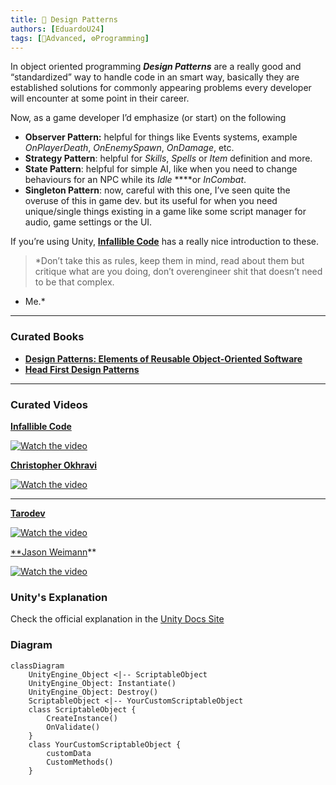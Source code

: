 ```yaml
---
title: 📘 Design Patterns
authors: [EduardoU24]
tags: [📘Advanced, ⚙️Programming]
---
```


In object oriented programming ***Design Patterns*** are a really good and “standardized” way to handle code in an smart way, basically they are established solutions for commonly appearing problems every developer will encounter at some point in their career.

Now, as a game developer I’d emphasize (or start) on the following

- **Observer Pattern:** helpful for things like Events systems, example *OnPlayerDeath*, *OnEnemySpawn*, *OnDamage*, etc.
- **Strategy Pattern**: helpful for *Skills*, *Spells* or *Item* definition and more.
- **State Pattern**: helpful for simple AI, like when you need to change behaviours for an NPC while its *Idle* ****or *InCombat*.
- **Singleton Pattern**: now, careful with this one, I’ve seen quite the overuse of this in game dev. but its useful for when you need unique/single things existing in a game like some script manager for audio, game settings or the UI.

If you’re using Unity, **[Infallible Code](https://www.youtube.com/c/InfallibleCode)** has a really nice introduction to these.

> *Don’t take this as rules, keep them in mind, read about them but critique what are you doing, don’t overengineer shit that doesn’t need to be that complex.
- Me.*
> 

---

### Curated Books

- **[Design Patterns: Elements of Reusable Object-Oriented Software](https://read.amazon.com/kp/embed?asin=B000SEIBB8&preview=newtab&linkCode=kpe&ref_=cm_sw_r_kb_dp_AMZ5PCEXA9QXQHNNNVCG&tag=vgdevs-20)**
- **[Head First Design Patterns](https://read.amazon.com/kp/embed?asin=B08P3X99QP&preview=newtab&linkCode=kpe&ref_=cm_sw_r_kb_dp_BB0SH5WCGTY1JZH8K53J&tag=vgdevs-20)**

---

### Curated Videos

**[Infallible Code](https://www.youtube.com/c/InfallibleCode)**

[![Watch the video](https://img.youtube.com/vi/qS2SPl3GE3k/default.jpg)](https://youtu.be/qS2SPl3GE3k)

**[Christopher Okhravi](https://www.youtube.com/c/ChristopherOkhravi)**

[![Watch the video](https://img.youtube.com/vi/v9ejT8FO-7I/default.jpg)](https://www.youtube.com/watch?v=v9ejT8FO-7I&list=PLrhzvIcii6GNjpARdnO4ueTUAVR9eMBpc)

---

**[Tarodev](https://www.youtube.com/c/Tarodev)**

[![Watch the video](https://img.youtube.com/vi/4I0vonyqMi8/default.jpg)](https://youtu.be/4I0vonyqMi8)

[**Jason Weimann](https://www.youtube.com/c/Unity3dCollege)** 

[![Watch the video](https://img.youtube.com/vi/hQE8lQk9ikE/default.jpg)](https://youtu.be/hQE8lQk9ikE)


### Unity's Explanation

Check the official explanation in the [Unity Docs Site](https://docs.unity3d.com/Manual/class-ScriptableObject.html)

### Diagram

```mermaid
classDiagram
    UnityEngine_Object <|-- ScriptableObject
    UnityEngine_Object: Instantiate()
    UnityEngine_Object: Destroy()
    ScriptableObject <|-- YourCustomScriptableObject
    class ScriptableObject {
        CreateInstance()
        OnValidate()
    }
    class YourCustomScriptableObject {
        customData
        CustomMethods()
    }
```